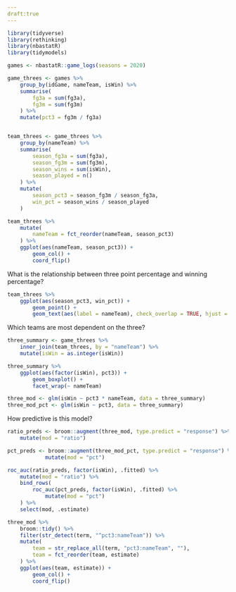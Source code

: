 ```yaml
---
draft:true
---
```


```r

library(tidyverse)
library(rethinking)
library(nbastatR)
library(tidymodels)

games <- nbastatR::game_logs(seasons = 2020)

game_threes <- games %>%
    group_by(idGame, nameTeam, isWin) %>%
    summarise(
        fg3a = sum(fg3a),
        fg3m = sum(fg3m)
    ) %>%
    mutate(pct3 = fg3m / fg3a)


team_threes <- game_threes %>%
    group_by(nameTeam) %>%
    summarise(
        season_fg3a = sum(fg3a),
        season_fg3m = sum(fg3m),
        season_wins = sum(isWin),
        season_played = n()
    ) %>%
    mutate(
        season_pct3 = season_fg3m / season_fg3a,
        win_pct = season_wins / season_played
    )

team_threes %>%
    mutate(
        nameTeam = fct_reorder(nameTeam, season_pct3)
    ) %>%
    ggplot(aes(nameTeam, season_pct3)) +
        geom_col() +
        coord_flip()


```

What is the relationship between three point percentage and winning percentage? 

```r
team_threes %>%
    ggplot(aes(season_pct3, win_pct)) +
        geom_point() +
        geom_text(aes(label = nameTeam), check_overlap = TRUE, hjust = 1, vjust = 1) 
```

Which teams are most dependent on the three? 

```r

three_summary <- game_threes %>%
    inner_join(team_threes, by = "nameTeam") %>%
    mutate(isWin = as.integer(isWin))

three_summary %>%
    ggplot(aes(factor(isWin), pct3)) +
        geom_boxplot() +
        facet_wrap(~ nameTeam)

```
```r

three_mod <- glm(isWin ~ pct3 * nameTeam, data = three_summary)
three_mod_pct <- glm(isWin ~ pct3, data = three_summary)

```

How predictive is this model? 

```r

ratio_preds <- broom::augment(three_mod, type.predict = "response") %>% 
    mutate(mod = "ratio") 

pct_preds <- broom::augment(three_mod_pct, type.predict = "response") %>% 
            mutate(mod = "pct")

roc_auc(ratio_preds, factor(isWin), .fitted) %>%
    mutate(mod = "ratio") %>%
    bind_rows(
        roc_auc(pct_preds, factor(isWin), .fitted) %>%
            mutate(mod = "pct")
    ) %>%
    select(mod, .estimate)

```

```r

three_mod %>%
    broom::tidy() %>%
    filter(str_detect(term, "^pct3:nameTeam")) %>%
    mutate(
        team = str_replace_all(term, "pct3:nameTeam", ""),
        team = fct_reorder(team, estimate)
    ) %>%
    ggplot(aes(team, estimate)) +
        geom_col() +
        coord_flip()

```

